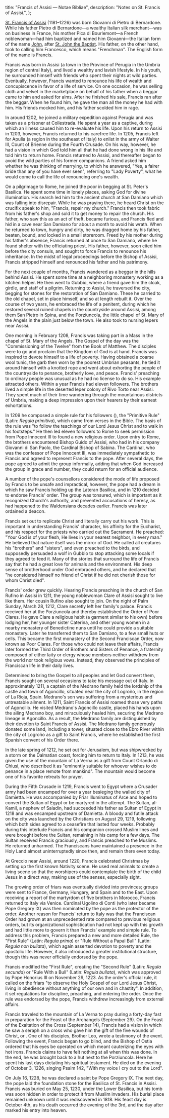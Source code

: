   title: "Francis of Assisi — Notae Bibliae",
  description: "Notes on St. Francis of Assisi.",
};

<Initial text="Francis of Assisi"/>

[St. Francis of Assisi](/glossary/names#francis) (1181–1226) was born Giovanni di Pietro di Bernardone. While his father Pietro di Bernardone—a wealthy Italian silk merchant—was on business in France, his mother Pica di Bourlemont—a French noblewoman—had him baptized and named him Giovanni—the Italian form of the name [John](/glossary/names#john), after [ St. John the Baptist](/people/saints/biblical/john-the-baptist). His father, on the other hand, took to calling him Francesco, which means "Frenchman". The English form of the name is Francis.

Francis was born in Assisi (a town in the Province of Perugia in the Umbria region of central Italy), and lived a wealthy and lavish lifestyle. In his youth, he surrounded himself with friends who spent their nights at wild parties. Eventually, however, Francis wanted to renounce his life of wealth and concupiscence in favor of a life of service. On one occasion, he was selling cloth and velvet in the marketplace on behalf of his father when a beggar came to him and asked for alms. After he finished his sale, Francis ran after the beggar. When he found him, he gave the man all the money he had with him. His friends mocked him, and his father scolded him in rage.

In around 1202, he joined a military expedition against Perugia and was taken as a prisoner at Collestrada. He spent a year as a captive, during which an illness caused him to re-evaluate his life. Upon his return to Assisi in 1203, however, Francis returned to his carefree life. In 1205, Francis left for Apulia (a region in the southeast of Italy) to enlist in the army of Walter III, Count of Brienne during the Fourth Crusade. On his way, however, he had a vision in which God told him all that he had done wrong in his life and told him to return home. Francis returned to Assisi, and thereafter began to avoid the wild parties of his former companions. A friend asked him whether he was thinking of marrying, to which he answered, "Yes, a fairer bride than any of you have ever seen", referring to "Lady Poverty", what he would come to call the life of renouncing one's wealth.

On a pilgrimage to Rome, he joined the poor in begging at St. Peter's Basilica. He spent some time in lonely places, asking God for divine illumination. His search led him to the ancient church at San Damiano which was falling into disrepair. While he was praying there, he heard Christ on the crucifix speak to him, "Francis, repair my church." Francis then took fabric from his father's shop and sold it to get money to repair the church. His father, who saw this as an act of theft, became furious, and Francis fled and hid in a cave near San Damiano for about a month to avoid his wrath. When he returned to town, hungry and dirty, he was dragged home by his father, beaten, bound, and locked in a small storeroom. Freed by his mother during his father's absence, Francis returned at once to San Damiano, where he found shelter with the officiating priest. His father, however, soon cited him before the city consuls, and sought to force Francis to renounce his inheritance. In the midst of legal proceedings before the Bishop of Assisi, Francis stripped himself and renounced his father and his patrimony.

For the next couple of months, Francis wandered as a beggar in the hills behind Assisi. He spent some time at a neighboring monastery working as a kitchen helper. He then went to Gubbio, where a friend gave him the cloak, girdle, and staff of a pilgrim. Returning to Assisi, he traversed the city, begging for stones for the restoration of San Damiano. These he carried to the old chapel, set in place himself, and so at length rebuilt it. Over the course of two years, he embraced the life of a penitent, during which he restored several ruined chapels in the countryside around Assisi, among them San Pietro in Spina, and the Porziuncola, the little chapel of St. Mary of the Angels in the plain just below the town. He also took to nursing lepers near Assisi.

One morning in February 1208, Francis was taking part in a Mass in the chapel of St. Mary of the Angels. The Gospel of the day was the "Commissioning of the Twelve" from the Book of Matthew. The disciples were to go and proclaim that the Kingdom of God is at hand. Francis was inspired to devote himself to a life of poverty. Having obtained a coarse wool tunic, the garb then worn by the poorest Umbrian peasants, he tied it around himself with a knotted rope and went about exhorting the people of the countryside to penance, brotherly love, and peace. Francis' preaching to ordinary people was unusual as he had no license to do so. His example attracted others. Within a year Francis had eleven followers. The brothers lived a simple life in the deserted leper colony of Rivo Torto near Assisi. They spent much of their time wandering through the mountainous districts of Umbria, making a deep impression upon their hearers by their earnest exhortations.

In 1209 he composed a simple rule for his followers (<Definition lang="latin" anchor="frater" text="friars" />), the "Primitive Rule" (Latin: *Regula primitiva*), which came from verses in the Bible. The basis of the rule was "to follow the teachings of our Lord Jesus Christ and to walk in his footsteps." He then led eleven followers to Rome to seek permission from Pope Innocent III to found a new religious order. Upon entry to Rome, the brothers encountered Bishop Guido of Assisi, who had in his company Giovanni di San Paolo, the Cardinal Bishop of Sabina. The Cardinal, who was the confessor of Pope Innocent III, was immediately sympathetic to Francis and agreed to represent Francis to the pope. After several days, the pope agreed to admit the group informally, adding that when God increased the group in grace and number, they could return for an official audience.

A number of the pope's counsellors considered the mode of life proposed by Francis to be unsafe and impractical, however, the pope had a dream in which he saw Francis holding up the Lateran Basilica, and in 1210 decided to endorse Francis' order. The group was tonsured, which is important as it recognized Church's authority, and prevented accusations of heresy, as had happened to the Waldensians decades earlier. Francis was later ordained a deacon.

Francis set out to replicate Christ and literally carry out his work. This is important in understanding Francis' character, his affinity for the Eucharist, and his respect for the priests who carried out the Sacrament. He preached: "Your God is of your flesh, He lives in your nearest neighbor, in every man." He believed that nature itself was the mirror of God. He called all creatures his "brothers" and "sisters", and even preached to the birds, and supposedly persuaded a wolf in Gubbio to stop attacking some locals if they agreed to feed it. Many of the stories that surround the life of Francis say that he had a great love for animals and the environment. His deep sense of brotherhood under God embraced others, and he declared that "he considered himself no friend of Christ if he did not cherish those for whom Christ died".

Francis' order grew quickly. Hearing Francis preaching in the church of San Rufino in Assisi in 1211, the young noblewoman Clare of Assisi sought to live like them. Her cousin Rufino also sought to join. On the night of Palm Sunday, March 28, 1212, Clare secretly left her family's palace. Francis received her at the Porziuncola and thereby established the Order of Poor Clares. He gave Clare a religious habit (a garment similar to his own) before lodging her, her younger sister Caterina, and other young women in a nearby monastery of Benedictine nuns until he could provide a suitable monastery. Later he transferred them to San Damiano, to a few small huts or cells. This became the first monastery of the Second Franciscan Order, now known as Poor Clares. For those who could not leave their affairs, Francis later formed the Third Order of Brothers and Sisters of Penance, a fraternity composed of either laity or clergy whose members neither withdrew from the world nor took religious vows. Instead, they observed the principles of Franciscan life in their daily lives.

Determined to bring the Gospel to all peoples and let God convert them, Francis sought on several occasions to take his message out of Italy. In approximately 1211, a captain of the Medrano family held the lordship of the castle and town of Agoncillo, situated near the city of Logroño, in the region of La Rioja, Spain. Medrano's son was suffering from a mysterious and untreatable ailment. In 1211, Saint Francis of Assisi roamed those very paths of Agoncillo. He visited Medrano's Agoncillo castle, placed his hands upon the ailing Medrano boy, and miraculously healed him, securing the Medrano lineage in Agoncillo. As a result, the Medrano family are distinguished by their devotion to Saint Francis of Assisi. The Medrano family generously donated some land, including a tower, situated close to the Ebro River within the city of Logroño as a gift to Saint Francis, where he established the first Spanish convent of his Order there.

In the late spring of 1212, he set out for Jerusalem, but was shipwrecked by a storm on the Dalmatian coast, forcing him to return to Italy. In 1213, he was given the use of the mountain of La Verna as a gift from Count Orlando di Chiusi, who described it as "eminently suitable for whoever wishes to do penance in a place remote from mankind". The mountain would become one of his favorite retreats for prayer.

During the Fifth Crusade in 1219, Francis went to Egypt where a Crusader army had been encamped for over a year besieging the walled city of Damietta. He was accompanied by Friar Illuminatus of Arce and hoped to convert the Sultan of Egypt or be martyred in the attempt. The Sultan, al-Kamil, a nephew of Saladin, had succeeded his father as Sultan of Egypt in 1218 and was encamped upstream of Damietta. A bloody and futile attack on the city was launched by the Christians on August 29, 1219, following which both sides agreed to a ceasefire that lasted four weeks. Probably during this interlude Francis and his companion crossed Muslim lines and were brought before the Sultan, remaining in his camp for a few days. The Sultan received Francis graciously, and Francis preached to the Muslims. He returned unharmed. The Franciscans have maintained a presence in the Holy Land almost uninterruptedly since then, and remain there even today.

At Greccio near Assisi, around 1220, Francis celebrated Christmas by setting up the first known Nativity scene. He used real animals to create a living scene so that the worshipers could contemplate the birth of the child Jesus in a direct way, making use of the senses, especially sight.

The growing order of friars was eventually divided into provinces; groups were sent to France, Germany, Hungary, and Spain and to the East. Upon receiving a report of the martyrdom of five brothers in Morocco, Francis returned to Italy via Venice. Cardinal Ugolino di Conti (who later became Pope Gregory IX) was then nominated by the pope as the protector of the order. Another reason for Francis' return to Italy was that the Franciscan Order had grown at an unprecedented rate compared to previous religious orders, but its organizational sophistication had not kept up with this growth and had little more to govern it than Francis' example and simple rule. To address this problem, Francis prepared a new and more detailed Rule, the "First Rule" (Latin: *Regula prima*) or "Rule Without a Papal Bull" (Latin: *Regula non bullata*), which again asserted devotion to poverty and the apostolic life. However, it also introduced a greater institutional structure, though this was never officially endorsed by the pope.

Francis modified the "First Rule", creating the "Second Rule" (Latin: *Regula secunda*) or "Rule With a Bull" (Latin: *Regula bullata*), which was approved by Pope Honorius III on November 29, 1223. As the order's official rule, it called on the friars "to observe the Holy Gospel of our Lord Jesus Christ, living in obedience without anything of our own and in chastity". In addition, it set regulations for discipline, preaching, and entering the order. Once the rule was endorsed by the pope, Francis withdrew increasingly from external affairs.

Francis traveled to the mountain of La Verna to pray during a forty-day fast in preparation for the Feast of the Archangels (September 29). On the Feast of the Exaltation of the Cross (September 14), Francis had a vision in which he saw a seraph on a cross who gave him the gift of the five wounds of Christ, or <Definition lang="greek" anchor="stigmata" text="stigmata"/>. One of his disciples, Brother Leo, wrote a testimony of the event. Following the event, Francis began to go blind, and the Bishop of Ostia ordered that his eyes be operated on which meant cauterizing the eyes with hot irons. Francis claims to have felt nothing at all when this was done. In the end, he was brought back to a hut next to the Porziuncola. Here he spent his last days dictating his spiritual testament. He died on the evening of October 3, 1226, singing Psalm 142, "With my voice I cry out to the Lord".

On July 16, 1228, he was declared a saint by Pope Gregory IX. The next day, the pope laid the foundation stone for the Basilica of St. Francis in Assisi. Francis was buried on May 25, 1230, under the Lower Basilica, but his tomb was soon hidden in order to protect it from Muslim invaders. His burial place remained unknown until it was rediscovered in 1818. His feast day is October 4th, as his death occurred the evening of the 3rd, and the day after marked his entry into heaven.
